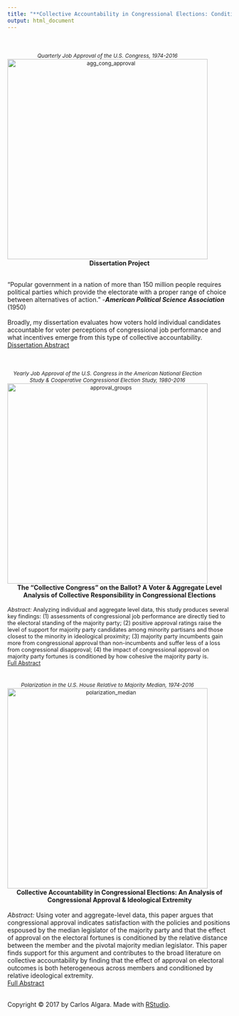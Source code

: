 ```yaml
---
title: "**Collective Accountability in Congressional Elections: Conditions of Accountability & Implications for Legislative Incentives**"
output: html_document
---
```


<style type="text/css">

h1.title {
  font-size: 28px;
  color: DarkRed;
  text-align: center;
}
</style>

  </script>
  <br/><br/>
  <div class="column">
  <div class="col-xs-10 col-sm-7 text-center">
  <div style='width: 450px; text-align: center; font-size: 85%;'>*Quarterly Job Approval of the U.S. Congress, 1974-2016* <br>
  <img src="/Users/carlosalgara/Dropbox/Github_Website/calgara.github.io/figures/cong_approval_aggregate_annotated.png" alt="agg_cong_approval" style="width:450px;" align = "top"/></div></div>
  </div>
  
  <center> **Dissertation Project** </center><br/>
"Popular government in a nation of more than 150 million people requires political parties which provide the electorate with a proper range of choice between alternatives of action." -***American Political Science Association*** (1950)<br/>
<br/>
Broadly, my dissertation evaluates how voters hold individual candidates accountable for voter perceptions of congressional job performance and what incentives emerge from this type of collective accountability.  
<left> [Dissertation Abstract](https://calgara.github.io/dissertation_abstract.pdf) </left>   

  </script>
  <br/><br/>
  <div class="column">
  <div class="col-xs-10 col-sm-7 text-center">
  <div style='width: 450px; text-align: center; font-size: 85%;'>*Yearly Job Approval of the U.S. Congress in the American National Election Study & Cooperative Congressional Election Study, 1980-2016* <br>
  <img src="/Users/carlosalgara/Dropbox/Github_Website/calgara.github.io/figures/cong_approval_partisan_groups.png" alt="approval_groups" style="width:450px;" align = "top"/></div></div>
  </div>
<center> **The "Collective Congress" on the Ballot? A Voter & Aggregate Level Analysis of Collective Responsibility in Congressional Elections** </center><br/>
  <div style='font-size: 89.9%;'> *Abstract:* Analyzing individual and aggregate level data, this study produces several key findings: (1) assessments of congressional job performance are directly tied to the electoral standing of the majority party; (2) positive approval ratings raise the level of support for majority party candidates among minority partisans and those closest to the minority in ideological proximity; (3) majority party incumbents gain more from congressional approval than non-incumbents and suffer less of a loss from congressional disapproval; (4) the impact of congressional approval on majority party fortunes is conditioned by how cohesive the majority party is.
  <br/>
<left> [Full Abstract](https://calgara.github.io/Algara_Prospectus_Ch1_Spring2017.pdf) </left> </div></div>
  </div>

  </script>
  <br/><br/>
  <div class="column">
  <div class="col-xs-10 col-sm-7 text-center">
  <div style='width: 450px; text-align: center; font-size: 85%;'>*Polarization in the U.S. House Relative to Majority Median, 1974-2016* <br>
  <img src="/Users/carlosalgara/Dropbox/Github_Website/calgara.github.io/figures/house_histogram_directional_distance.png" alt="polarization_median" style="width:450px;" align = "top"/></div></div>
  </div>
  <center> **Collective Accountability in Congressional Elections: An Analysis of Congressional Approval & Ideological Extremity** </center><br/>
  *Abstract:* Using voter and aggregate-level data, this paper argues that congressional approval indicates satisfaction with the policies and positions espoused by the median legislator of the majority party and that the effect of approval on the electoral fortunes is conditioned by the relative distance between the member and the pivotal majority median legislator. This paper finds support for this argument and contributes to the broad literature on collective accountability by finding that the effect of approval on electoral outcomes is both heterogeneous across members and conditioned by relative ideological extremity.
<br/>
<left> [Full Abstract](https://calgara.github.io/Algara_Prospectus_Ch2_Spring2017.pdf) </left>
<br/>
<br/>
<p>Copyright &copy; 2017 by Carlos Algara. Made with [RStudio](http://http://rstudio.com/).</p>